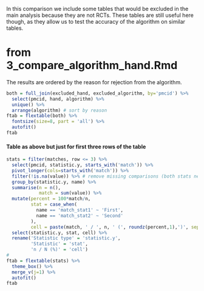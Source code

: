 In this comparison we include some tables that would be excluded in the main analysis because they are not RCTs. These tables are still useful here though, as they allow us to test the accuracy of the algorithm on similar tables.


# from 3_compare_algorithm_hand.Rmd

The results are ordered by the reason for rejection from the algorithm.

```r
both = full_join(excluded_hand, excluded_algorithm, by='pmcid') %>%
  select(pmcid, hand, algorithm) %>%
  unique() %>%
  arrange(algorithm) # sort by reason
ftab = flextable(both) %>%
  fontsize(size=8, part = 'all') %>%
  autofit()
ftab
```


#### Table as above but just for first three rows of the table

```r
stats = filter(matches, row <= 3) %>%
  select(pmcid, statistic.y, starts_with('match')) %>%
  pivot_longer(cols=starts_with('match')) %>%
  filter(!is.na(value)) %>% # remove missing comparisons (both stats needed) %>%
  group_by(statistic.y, name) %>%
  summarise(n = n(), 
            match = sum(value)) %>%
  mutate(percent = 100*match/n,
         stat = case_when(
           name == 'match_stat1' ~ 'First',
           name == 'match_stat2' ~ 'Second'
         ),
         cell = paste(match, ' / ', n, ' (', roundz(percent,1),')', sep='')) %>%
  select(statistic.y, stat, cell) %>%
  rename('Statistic type' = 'statistic.y',
         'Statistic' = 'stat',
         'n / N (%)' = 'cell')
#
ftab = flextable(stats) %>%
  theme_box() %>%
  merge_v(j=1) %>%
  autofit()
ftab

```

